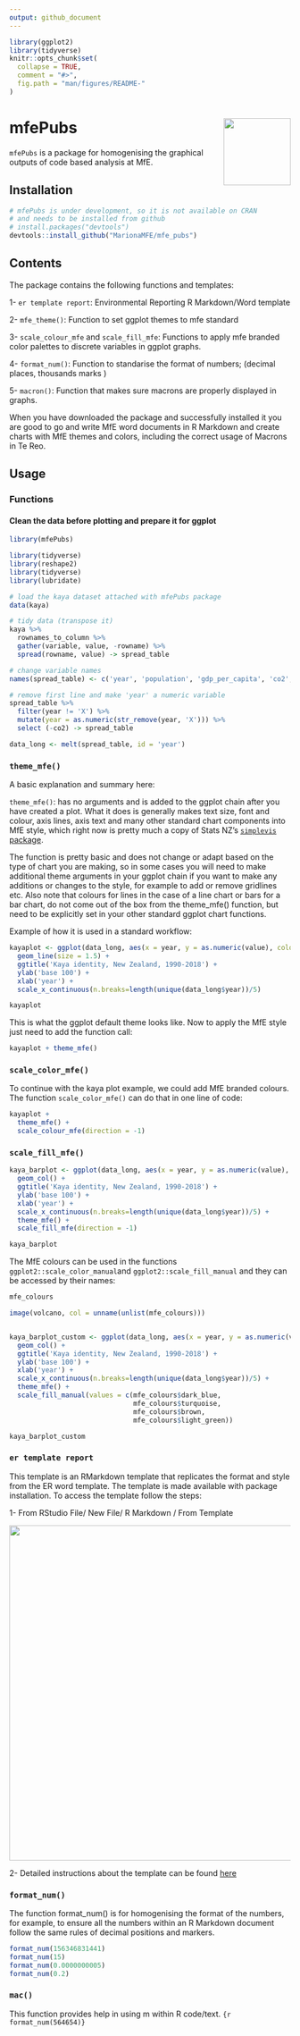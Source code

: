 ```yaml
---
output: github_document
---
```



```r
library(ggplot2)
library(tidyverse)
knitr::opts_chunk$set(
  collapse = TRUE,
  comment = "#>",
  fig.path = "man/figures/README-"
)

```

# mfePubs  <img src="man/figures/mfepubslogo.png" align="right" width="120" /> 

```mfePubs``` is a package for homogenising the graphical outputs of code based analysis at MfE. 

## Installation

```r
# mfePubs is under development, so it is not available on CRAN
# and needs to be installed from github
# install.packages("devtools")
devtools::install_github("MarionaMFE/mfe_pubs")
```

## Contents
The package contains the following functions and templates:

1- ```er template report```: Environmental Reporting R Markdown/Word template 

2- ```mfe_theme()```: Function to set ggplot themes to mfe standard

3- ```scale_colour_mfe``` and ```scale_fill_mfe```: Functions to apply mfe branded color palettes to discrete variables in ggplot graphs.

4- ```format_num()```: Function to standarise the format of numbers; (decimal places, thousands marks )

5- ```macron()```: Function that makes sure macrons are properly displayed in graphs. 

When you have downloaded the package and successfully installed it you are good to go and write MfE word documents in R Markdown and create charts with MfE themes and colors, including the correct usage of Macrons in Te Reo.

## Usage


### Functions
#### Clean the data before plotting and prepare it for ggplot

```r

library(mfePubs)

library(tidyverse)
library(reshape2)
library(tidyverse)
library(lubridate)

# load the kaya dataset attached with mfePubs package
data(kaya)

# tidy data (transpose it)
kaya %>% 
  rownames_to_column %>%
  gather(variable, value, -rowname) %>%
  spread(rowname, value) -> spread_table

# change variable names
names(spread_table) <- c('year', 'population', 'gdp_per_capita', 'co2', 'energy_per_gdp', 'co2_per_energy')

# remove first line and make 'year' a numeric variable
spread_table %>% 
  filter(year != 'X') %>%
  mutate(year = as.numeric(str_remove(year, 'X'))) %>%
  select (-co2) -> spread_table

data_long <- melt(spread_table, id = 'year')

```

### ```theme_mfe()```

A basic explanation and summary here:

```theme_mfe()```: has no arguments and is added to the ggplot chain after you have created a plot. What it does is generally makes text size, font and colour, axis lines, axis text and many other standard chart components into MfE style, which right now is pretty much a copy of Stats NZ's  [```simplevis``` package](https://github.com/StatisticsNZ/simplevis).

The function is pretty basic and does not change or adapt based on the type of chart you are making, so in some cases you will need to make additional theme arguments in your ggplot chain if you want to make any additions or changes to the style, for example to add or remove gridlines etc. Also note that colours for lines in the case of a line chart or bars for a bar chart, do not come out of the box from the theme_mfe() function, but need to be explicitly set in your other standard ggplot chart functions.

Example of how it is used in a standard workflow:

```r

kayaplot <- ggplot(data_long, aes(x = year, y = as.numeric(value), colour = variable)) +
  geom_line(size = 1.5) +
  ggtitle('Kaya identity, New Zealand, 1990-2018') +
  ylab('base 100') +
  xlab('year') +
  scale_x_continuous(n.breaks=length(unique(data_long$year))/5)

kayaplot

```

This is what the ggplot default theme looks like. Now to apply the MfE style just need to add the function call:

``` r

kayaplot + theme_mfe() 
```

### ```scale_color_mfe()```


To continue with the kaya plot example, we could add MfE branded colours. The function ```scale_color_mfe()``` can do that in one line of code: 

```r
kayaplot + 
  theme_mfe() +
  scale_colour_mfe(direction = -1)
```


### ```scale_fill_mfe()```

```r

kaya_barplot <- ggplot(data_long, aes(x = year, y = as.numeric(value), fill = variable)) +
  geom_col() +
  ggtitle('Kaya identity, New Zealand, 1990-2018') +
  ylab('base 100') +
  xlab('year') +
  scale_x_continuous(n.breaks=length(unique(data_long$year))/5) +
  theme_mfe() +
  scale_fill_mfe(direction = -1)

kaya_barplot

```

The MfE colours can be used in the functions ```ggplot2::scale_color_manual```and ```ggplot2::scale_fill_manual``` and they can be accessed by their names:

```r
mfe_colours

image(volcano, col = unname(unlist(mfe_colours)))


kaya_barplot_custom <- ggplot(data_long, aes(x = year, y = as.numeric(value), fill = variable)) +
  geom_col() +
  ggtitle('Kaya identity, New Zealand, 1990-2018') +
  ylab('base 100') +
  xlab('year') +
  scale_x_continuous(n.breaks=length(unique(data_long$year))/5) +
  theme_mfe() +
  scale_fill_manual(values = c(mfe_colours$dark_blue, 
                               mfe_colours$turquoise, 
                               mfe_colours$brown, 
                               mfe_colours$light_green))

kaya_barplot_custom

```

### ```er template report``` 

This template is an RMarkdown template that replicates the format and style from the ER word template. The template is made available with package installation. To access the template follow the steps:

1- From RStudio File/ New File/ R Markdown / From Template

<img src="man/figures/rmarkdown_template.png" align="centre" width="600" /> 


2- Detailed instructions about the template can be found [here](https://github.com/mfe-nz/ER_template_markdown)

### ```format_num()```

The function format_num() is for homogenising the format of the numbers, for example, to ensure all the numbers within an R Markdown document follow the same rules of decimal positions and markers.

```r
format_num(156346831441)
format_num(15)
format_num(0.0000000005)
format_num(0.2)

```

### ```mac()```

This function provides help in using m within R code/text. ```{r format_num(564654)}```
